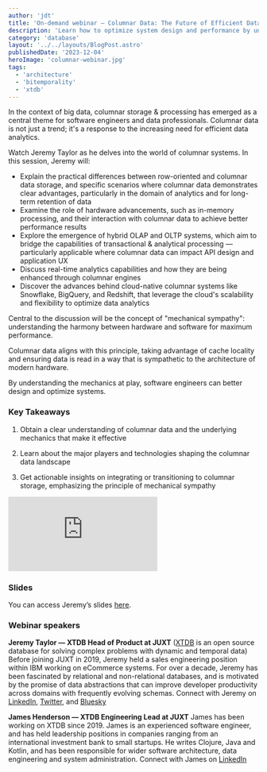 ```yaml
---
author: 'jdt'
title: 'On-demand webinar — Columnar Data: The Future of Efficient Data Analytics'
description: 'Learn how to optimize system design and performance by understanding columnar data and the underlying mechanics that make it effective.'
category: 'database'
layout: '../../layouts/BlogPost.astro'
publishedDate: '2023-12-04'
heroImage: 'columnar-webinar.jpg'
tags:
  - 'architecture'
  - 'bitemporality'
  - 'xtdb'
---
```



In the context of big data, columnar storage & processing has emerged as a central theme for software engineers and data professionals. Columnar data is not just a trend; it's a response to the increasing need for efficient data analytics.

Watch Jeremy Taylor as he delves into the world of columnar systems. In this session, Jeremy will:

- Explain the practical differences between row-oriented and columnar data storage, and specific scenarios where columnar data demonstrates clear advantages, particularly in the domain of analytics and for long-term retention of data
- Examine the role of hardware advancements, such as in-memory processing, and their interaction with columnar data to achieve better performance results
- Explore the emergence of hybrid OLAP and OLTP systems, which aim to bridge the capabilities of transactional & analytical processing — particularly applicable where columnar data can impact API design and application UX
- Discuss real-time analytics capabilities and how they are being enhanced through columnar engines
- Discover the advances behind cloud-native columnar systems like Snowflake, BigQuery, and Redshift, that leverage the cloud's scalability and flexibility to optimize data analytics

Central to the discussion will be the concept of "mechanical sympathy": understanding the harmony between hardware and software for maximum performance.

Columnar data aligns with this principle, taking advantage of cache locality and ensuring data is read in a way that is sympathetic to the architecture of modern hardware.

By understanding the mechanics at play, software engineers can better design and optimize systems.


### Key Takeaways

1. Obtain a clear understanding of columnar data and the underlying mechanics that make it effective

2. Learn about the major players and technologies shaping the columnar data landscape

3. Get actionable insights on integrating or transitioning to columnar storage, emphasizing the principle of mechanical sympathy


<iframe
  class='aspect-video w-full'
  src="https://www.youtube.com/embed/Nlpe0Q-ARl8"
  title="On-demand webinar — Columnar Data: The Future of Efficient Data Analytics"
  frameborder="0"
  allow="accelerometer; autoplay; clipboard-write; encrypted-media; gyroscope; picture-in-picture; web-share"
  allowfullscreen
></iframe>


### Slides

You can access Jeremy’s slides <a href="/columnar-webinar-slides.pdf#toolbar=0&zoom=125" target="_blank">here</a>.


### Webinar speakers

**Jeremy Taylor — XTDB Head of Product at JUXT** ([XTDB](https://www.xtdb.com/) is an open source database for solving complex problems with dynamic and temporal data)
Before joining JUXT in 2019, Jeremy held a sales engineering position within IBM working on eCommerce systems. For over a decade, Jeremy has been fascinated by relational and non-relational databases, and is motivated by the promise of data abstractions that can improve developer productivity across domains with frequently evolving schemas.
Connect with Jeremy on [LinkedIn](https://www.linkedin.com/in/jdtaylor/), [Twitter](https://twitter.com/refset), and [Bluesky](https://bsky.app/profile/refset.bsky.social)



**James Henderson — XTDB Engineering Lead at JUXT**
James has been working on XTDB since 2019. James is an experienced software engineer, and has held leadership positions in companies ranging from an international investment bank to small startups. He writes Clojure, Java and Kotlin, and has been responsible for wider software architecture, data engineering and system administration.
Connect with James on [LinkedIn](https://www.linkedin.com/in/jarohen/)
